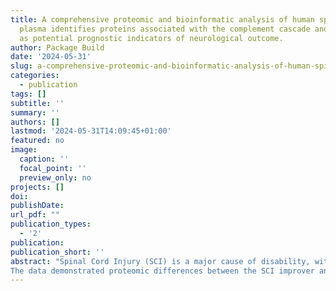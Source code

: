 ```yaml
---
title: A comprehensive proteomic and bioinformatic analysis of human spinal cord injury
  plasma identifies proteins associated with the complement cascade and liver function
  as potential prognostic indicators of neurological outcome.
author: Package Build
date: '2024-05-31'
slug: a-comprehensive-proteomic-and-bioinformatic-analysis-of-human-spinal-cord-injury-plasma-identifies-proteins-associated-with-the-complement-cascade-and-liver-function-as-potential-prognostic-indicators-of-neurological-outcome
categories:
  - publication
tags: []
subtitle: ''
summary: ''
authors: []
lastmod: '2024-05-31T14:09:45+01:00'
featured: no
image:
  caption: ''
  focal_point: ''
  preview_only: no
projects: []
doi:
publishDate:
url_pdf: ""
publication_types:
  - '2'
publication: 
publication_short: ''
abstract: "Spinal Cord Injury (SCI) is a major cause of disability, with complications post-injury often leading to life-long health issues with need of extensive treatment. Neurological outcome post-SCI can be variable and difficult to predict, particularly in incomplete injured patients. The identification of specific SCI biomarkers in blood, may be able to improve prognostics in the field. This study has utilised proteomic and bioinformatics methodologies to investigate differentially expressed proteins in plasma samples across human SCI cohorts with the aim of identifying candidate prognostic biomarkers and biological pathway alterations that relate to neurological outcome.
The data demonstrated proteomic differences between the SCI improver and non-improver cohorts, with the results from two independent approaches supporting each other and identifying 79 and 87 differences in total between the groups. Bioinformatics analyses revealed that the majority of differentially abundant proteins were components of the complement cascade and most interacted directly with the liver. Additional investigations into the chronology of these proteins, and their levels in other tissues (cerebrospinal fluid in particular) are needed to better understand the underlying pathophysiology, including any potentially modifiable targets. "
---
```

